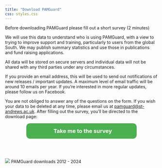 ```yaml
---
title: "Download PAMGuard"
css: styles.css
---
```


Before downloading PAMGuard please fill out a short survey (2 minutes)

We will use this data to understand who is using PAMGuard, with a view to trying to improve support and training, particularly to users from the global South. We may publish summary statistics and use those in publications and fund raising applications.

All data will be stored on secure servers and individual data will not be shared with any third parties under any circumstances.

If you provide an email address, this will be used to send out notifications of new releases / important updates. A maximum level of email traffic will be around 10 emails per year. If you're interested in more regular updates, please follow us on Facebook.

You are not obliged to answer any of the questions on the form. If you wish your data to be deleted at any time, please email us at [pamguard\@st-andrews.ac.uk](mailto:pamguard@st-andrews.ac.uk). After filling out the survey, you'll be directed to the download page:

::: {style="text-align: center;"}
<a href="https://standrews.eu.qualtrics.com/jfe/form/SV_d6bOYU2Yj1Qvo0K" class="btn btn-primary btn-sm" role="button" data-toggle="tooltip" title="Go to the survey (takes you to download page on completion of the survey)" style="background-color: #4CAF50;
          border: none;
          color: white;
          padding: 15px 32px;
          text-align: center;
          text-decoration: none;
          display: inline-block;
          font-size: 18px;
          font-weight: bold;
          border-radius: 12px;
          width: 300px; "> <i class="fas fa-download" style="margin-right: 8px;"></i> Take me to the survey </a> 
          <a href="releases/download.html" class="btn btn-primary btn-sm" role="button" data-toggle="tooltip" title="Skip the survey and go straight to the download page" style="background-color: radial-gradient(circle, #3a99ffff, #2B4E80 );
          border: none;
          color: white;
          padding: 15px 32px;
          text-align: center;
          text-decoration: none;
          display: inline-block;
          font-size: 18px;
          font-weight: bold;
          border-radius: 12px;
          width: 300px; "> <i class="fas fa-download" style="margin-right: 8px;"></i> Skip survey and download </a>
          
:::


![](./images/pamguardstats.png) PAMGuard downloads 2012 - 2024
